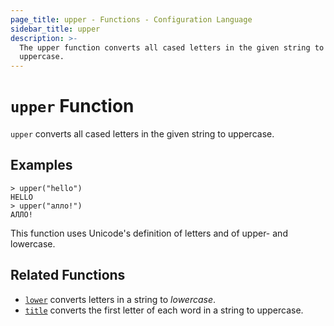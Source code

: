 ```yaml
---
page_title: upper - Functions - Configuration Language
sidebar_title: upper
description: >-
  The upper function converts all cased letters in the given string to
  uppercase.
---
```


# `upper` Function

`upper` converts all cased letters in the given string to uppercase.

## Examples

```shell-session
> upper("hello")
HELLO
> upper("алло!")
АЛЛО!
```

This function uses Unicode's definition of letters and of upper- and lowercase.

## Related Functions

- [`lower`](/docs/templates/hcl_templates/functions/string/lower) converts letters in a string to _lowercase_.
- [`title`](/docs/templates/hcl_templates/functions/string/title) converts the first letter of each word in a string to uppercase.
